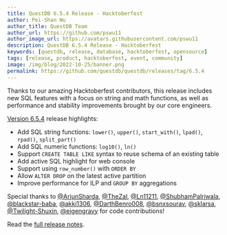 ```yaml
---
title: QuestDB 6.5.4 Release - Hacktoberfest
author: Pei-Shan Wu
author_title: QuestDB Team
author_url: https://github.com/pswu11
author_image_url: https://avatars.githubusercontent.com/pswu11
description: QuestDB 6.5.4 Release - Hacktoberfest
keywords: [questdb, release, database, hacktoberfest, opensource]
tags: [release, product, hacktoberfest, event, community]
image: /img/blog/2022-10-25/banner.png
permalink: https://github.com/questdb/questdb/releases/tag/6.5.4
---
```



Thanks to our amazing Hacktoberfest contributors, this release includes new SQL
features with a focus on string and math functions, as well as performance and
stability improvements brought by our core engineers.

<!--truncate-->

[Version 6.5.4](https://github.com/questdb/questdb/releases/tag/6.5.4) release
highlights:

- Add SQL string functions: `lower()`, `upper()`, `start_with()`, `lpad()`,
  `rpad()`, `split_part()`
- Add SQL numeric functions: `log10()`, `ln()`
- Support `CREATE TABLE LIKE` syntax to reuse schema of an existing table
- Add active SQL highlight for web console
- Support using `row_number()` with `ORDER BY`
- Allow `ALTER DROP` on the latest active partition
- Improve performance for ILP and `GROUP BY` aggregations

Special thanks to [@ArjunSharda](https://github.com/ArjunSharda),
[@TheZal](https://github.com/TheZal), [@Ln11211](https://github.com/Ln11211),
[@ShubhamPalriwala](https://github.com/ShubhamPalriwala),
[@blackstar-baba](https://github.com/blackstar-baba),
[@akki1306](https://github.com/akki1306),
[@DarthBenro008](https://github.com/DarthBenro008), [@bsnxsourav](https://github.com/bsnxsourav),
[@sklarsa](https://github.com/sklarsa),
[@Twilight-Shuxin](https://github.com/Twilight-Shuxin),
[@eigengravy](https://github.com/eigengravy) for code contributions!

Read the
[full release notes](https://github.com/questdb/questdb/releases/tag/6.5.4).
